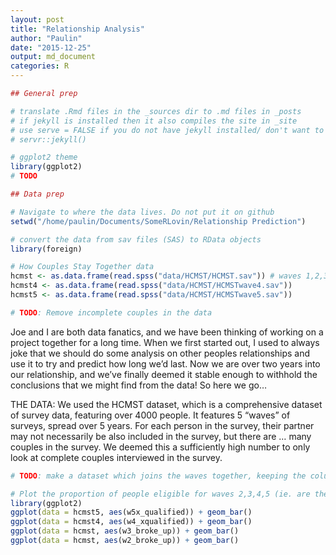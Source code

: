 ```yaml
---
layout: post
title: "Relationship Analysis"
author: "Paulin"
date: "2015-12-25"
output: md_document
categories: R
---
```

```r
## General prep

# translate .Rmd files in the _sources dir to .md files in _posts
# if jekyll is installed then it also compiles the site in _site
# use serve = FALSE if you do not have jekyll installed/ don't want to preview the site
# servr::jekyll() 

# ggplot2 theme
library(ggplot2)
# TODO
```

```r
## Data prep

# Navigate to where the data lives. Do not put it on github
setwd("/home/paulin/Documents/SomeRLovin/Relationship Prediction")

# convert the data from sav files (SAS) to RData objects
library(foreign)

# How Couples Stay Together data
hcmst <- as.data.frame(read.spss("data/HCMST/HCMST.sav")) # waves 1,2,3
hcmst4 <- as.data.frame(read.spss("data/HCMST/HCMSTwave4.sav"))
hcmst5 <- as.data.frame(read.spss("data/HCMST/HCMSTwave5.sav"))

# TODO: Remove incomplete couples in the data

```

Joe and I are both data fanatics, and we have been thinking of working on a project together for a long time. When we first started out, I used to always joke that we should do some analysis on other peoples relationships and use it to try and predict how long we'd last. Now we are over two years into our relationship, and we've finally deemed it stable enough to withhold the conclusions that we might find from the data! So here we go...

THE DATA:
We used the HCMST dataset, which is a comprehensive dataset of survey data, featuring over 4000 people. It features 5 "waves" of surveys, spread over 5 years. For each person in the survey, their partner may not necessarily be also included in the survey, but there are ... many couples in the survey. We deemed this a sufficiently high number to only look at complete couples interviewed in the survey. 



```r
# TODO: make a dataset which joins the waves together, keeping the columns related to break up at each wave

# Plot the proportion of people eligible for waves 2,3,4,5 (ie. are they still together?)
library(ggplot2)
ggplot(data = hcmst5, aes(w5x_qualified)) + geom_bar()
ggplot(data = hcmst4, aes(w4_xqualified)) + geom_bar()
ggplot(data = hcmst, aes(w3_broke_up)) + geom_bar()
ggplot(data = hcmst, aes(w2_broke_up)) + geom_bar()
```